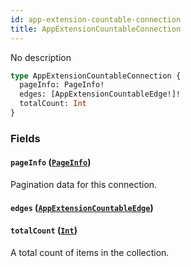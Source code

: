```yaml
---
id: app-extension-countable-connection
title: AppExtensionCountableConnection
---
```


No description

```graphql
type AppExtensionCountableConnection {
  pageInfo: PageInfo!
  edges: [AppExtensionCountableEdge!]!
  totalCount: Int
}
```

### Fields

#### `pageInfo` ([`PageInfo`](../../../developer/api-reference/objects/page-info))

Pagination data for this connection.

#### `edges` ([`AppExtensionCountableEdge`](../../../developer/api-reference/objects/app-extension-countable-edge))

#### `totalCount` ([`Int`](../../../developer/api-reference/scalars/int))

A total count of items in the collection.
